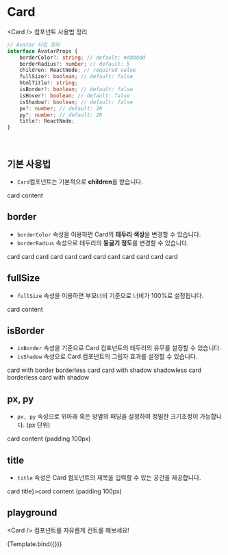 
<Meta title="components/Card" component={Card} />


# Card

&lt;Card /&gt; 컴포넌트 사용법 정리

```ts
// Avatar 타입 정의
interface AvatarProps {
	borderColor?: string; // default: #dddddd
	borderRadius?: number; // default: 5
	children: ReactNode; // required value
	fullSize?: boolean; // default: false
	htmlTitle?: string;
	isBorder?: boolean; // default: false
	isHover?: boolean; // default: false
	isShadow?: boolean; // default: false
	px?: number; // default: 20
	py?: number; // default: 20
	title?: ReactNode;
}
```
<br />

## 기본 사용법

- `Card`컴포넌트는 기본적으로 **children**을 받습니다.

<Canvas>
	<Story name="basic">
		<Card>card content</Card>
	</Story>
</Canvas>

<br />

## border

- `borderColor` 속성을 이용하면 Card의 **테두리 색상**을 변경할 수 있습니다.
- `borderRadius` 속성으로 테두리의 **둥글기 정도**를 변경할 수 있습니다.

<Canvas>
	<Story name="borderColor">
		<Card borderColor="#fc5c65">card</Card>
		<Card borderColor="#fd9644">card</Card>
		<Card borderColor="#fed330">card</Card>
		<Card borderColor="#26de81">card</Card>
		<Card borderColor="#45aaf2">card</Card>
		<Card borderColor="#4b7bec">card</Card>
		<Card borderColor="#a55eea">card</Card>
	</Story>
</Canvas>

<Canvas>
	<Story name="borderRadius">
		<Card borderRadius={0}>card</Card>
		<Card borderRadius={5}>card</Card>
		<Card borderRadius={20}>card</Card>
		<Card borderRadius={50}>card</Card>
		<Card borderRadius={999}>card</Card>
	</Story>
</Canvas>

<br />

## fullSize

- `fullSize` 속성을 이용하면 부모너비 기준으로 너비가 100%로 설정됩니다.

<Canvas>
	<Story name="fullSize">
		<Card fullSize>card content</Card>
	</Story>
</Canvas>

<br />

## isBorder

- `isBorder` 속성을 기준으로 Card 컴포넌트의 테두리의 유무를 설정할 수 있습니다.
- `isShadow` 속성으로 Card 컴포넌트의 그림자 효과를 설정할 수 있습니다.

<Canvas>
	<Story name="isBorder">
		<Card isBorder={true}>card with border</Card>
		<Card isBorder={false}>borderless card</Card>
	</Story>
</Canvas>

<Canvas>
	<Story name="isShadow">
		<Card isShadow={true}>card with shadow</Card>
		<Card isShadow={false}>shadowless card</Card>
		<Card isShadow={true} isBorder={false}>borderless card with shadow</Card>
	</Story>
</Canvas>

<br />

## px, py

- `px, py` 속성으로 위아래 혹은 양옆의 패딩을 설정하여 정밀한 크기조정이 가능합니다. (px 단위)

<Canvas>
	<Story name="padding">
		<Card px={100} py={100}>card content (padding 100px)</Card>
	</Story>
</Canvas>

<br />

## title

- `title` 속성은 Card 컴포넌트의 제목을 입력할 수 있는 공간을 제공합니다.

<Canvas>
	<Story name="title">
		<Card title={<Title size="h5">card title</Title>}>card content (padding 100px)</Card>
	</Story>
</Canvas>

<br />

## playground

&lt;Card /&gt; 컴포넌트를 자유롭게 컨트롤 해보세요!

<Canvas>
	<Story
		name="playground"
		argTypes={{
			className: {
				table: {
					disable: true
				}
			},
			style: {
				table: {
					disable: true
				}
			},
			children: {
				description: 'Card 컨텐츠',
				control: 'text'
			}
		}}
	>
		{Template.bind({})}
	</Story>
</Canvas>

<ArgsTable story="playground" />
